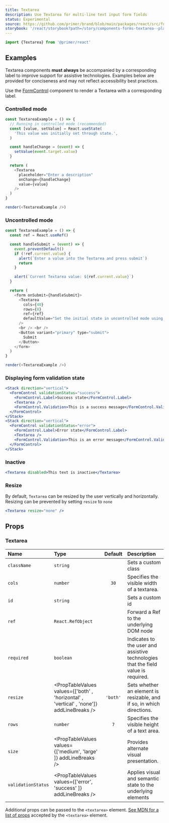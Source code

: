 ```yaml
---
title: Textarea
description: Use Textarea for multi-line text input form fields
status: Experimental
source: https://github.com/primer/brand/blob/main/packages/react/src/forms/Textarea/Textarea.tsx
storybook: '/react/storybook?path=/story/components-forms-textarea--playground'
---
```



```js
import {Textarea} from '@primer/react'
```

## Examples

<Note variant="warning">

Textarea components **must always** be accompanied by a corresponding label to improve support for assistive
technologies. Examples below are provided for conciseness and may not reflect accessibility best practices.

Use the [FormControl](./FormControl) component to render a Textarea with a corresponding label.

</Note>

### Controlled mode

```javascript live noinline
const TextareaExample = () => {
  // Running in controlled mode (recommended)
  const [value, setValue] = React.useState(
    'This value was initially set through state.',
  )

  const handleChange = (event) => {
    setValue(event.target.value)
  }

  return (
    <Textarea
      placeholder="Enter a description"
      onChange={handleChange}
      value={value}
    />
  )
}

render(<TextareaExample />)
```

### Uncontrolled mode

```javascript live noinline
const TextareaExample = () => {
  const ref = React.useRef()

  const handleSubmit = (event) => {
    event.preventDefault()
    if (!ref.current.value) {
      alert(`Enter a value into the Textarea and press submit`)
      return
    }

    alert(`Current Textarea value: ${ref.current.value}`)
  }

  return (
    <form onSubmit={handleSubmit}>
      <Textarea
        cols={40}
        rows={8}
        ref={ref}
        defaultValue="Set the initial state in uncontrolled mode using the defaultValue prop"
      />
      <br /> <br />
      <Button variant="primary" type="submit">
        Submit
      </Button>
    </form>
  )
}

render(<TextareaExample />)
```

### Displaying form validation state

```jsx live
<Stack direction="vertical">
  <FormControl validationStatus="success">
    <FormControl.Label>Success state</FormControl.Label>
    <Textarea />
    <FormControl.Validation>This is a success message</FormControl.Validation>
  </FormControl>
</Stack>
<Stack direction="vertical">
  <FormControl validationStatus="error">
    <FormControl.Label>Error state</FormControl.Label>
    <Textarea />
    <FormControl.Validation>This is an error message</FormControl.Validation>
  </FormControl>
</Stack>
```

### Inactive

```jsx live
<Textarea disabled>This text is inactive</Textarea>
```

### Resize

By default, `Textarea` can be resized by the user vertically and horizontally. Resizing can be prevented by setting `resize` to `none`

```jsx live
<Textarea resize="none" />
```

## Props

### Textarea

| Name               | Type                                                                                     | Default  | Description                                                                        |
| :----------------- | :--------------------------------------------------------------------------------------- | :------: | :--------------------------------------------------------------------------------- |
| `className`        | `string`                                                                                 |          | Sets a custom class                                                                |
| `cols`             | `number`                                                                                 |   `30`   | Specifies the visible width of a textarea.                                         |
| `id`               | `string`                                                                                 |          | Sets a custom id                                                                   |
| `ref`              | `React.RefObject`                                                                        |          | Forward a Ref to the underlying DOM node                                           |
| `required`         | `boolean`                                                                                |          | Indicates to the user and assistive technologies that the field value is required. |
| `resize`           | <PropTableValues values={['both' , 'horizontal' , 'vertical' , 'none']} addLineBreaks /> | `'both'` | Sets whether an element is resizable, and if so, in which directions.              |
| `rows`             | `number`                                                                                 |   `7`    | Specifies the visible height of a text area.                                       |
| `size`             | <PropTableValues values={['medium', 'large' ]} addLineBreaks />                          |          | Provides alternate visual presentation.                                            |
| `validationStatus` | <PropTableValues values={['error', 'success' ]} addLineBreaks />                         |          | Applies visual and semantic state to the underlying elements                       |

Additional props can be passed to the `<textarea>` element. [See MDN for a list of props](https://developer.mozilla.org/en-US/docs/Web/HTML/Element/textarea) accepted by the `<textarea>` element.
